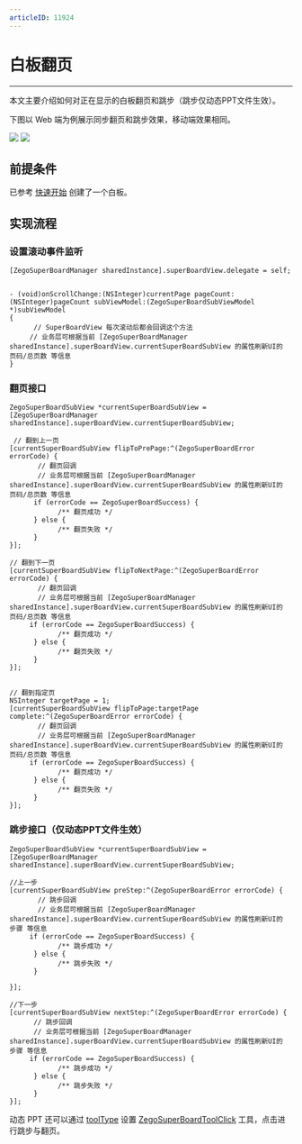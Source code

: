 ```yaml
---
articleID: 11924
---
```


# 白板翻页

- - -

本文主要介绍如何对正在显示的白板翻页和跳步（跳步仅动态PPT文件生效）。

下图以 Web 端为例展示同步翻页和跳步效果，移动端效果相同。

<Frame width="512" height="auto" caption=""><img src="https://storage.zego.im/sdk-doc/Pics/WhiteboardView/filppage.gif" /></Frame>

<Frame width="512" height="auto" caption=""><img src="https://storage.zego.im/sdk-doc/Pics/WhiteboardView/step.gif" /></Frame>

## 前提条件

已参考 [快速开始](../Quick%20Start/create%20white%20board.mdx) 创建了一个白板。

## 实现流程

### 设置滚动事件监听
```objc
[ZegoSuperBoardManager sharedInstance].superBoardView.delegate = self;


- (void)onScrollChange:(NSInteger)currentPage pageCount:(NSInteger)pageCount subViewModel:(ZegoSuperBoardSubViewModel *)subViewModel
{
      // SuperBoardView 每次滚动后都会回调这个方法
     // 业务层可根据当前 [ZegoSuperBoardManager sharedInstance].superBoardView.currentSuperBoardSubView 的属性刷新UI的 页码/总页数 等信息  
}
```

### 翻页接口
```objc
ZegoSuperBoardSubView *currentSuperBoardSubView = [ZegoSuperBoardManager sharedInstance].superBoardView.currentSuperBoardSubView;

 // 翻到上一页
[currentSuperBoardSubView flipToPrePage:^(ZegoSuperBoardError errorCode) {
       // 翻页回调
       // 业务层可根据当前 [ZegoSuperBoardManager sharedInstance].superBoardView.currentSuperBoardSubView 的属性刷新UI的 页码/总页数 等信息   
      if (errorCode == ZegoSuperBoardSuccess) {
            /** 翻页成功 */
      } else {
            /** 翻页失败 */
      } 
}];

// 翻到下一页
[currentSuperBoardSubView flipToNextPage:^(ZegoSuperBoardError errorCode) {
       // 翻页回调
       // 业务层可根据当前 [ZegoSuperBoardManager sharedInstance].superBoardView.currentSuperBoardSubView 的属性刷新UI的 页码/总页数 等信息
     if (errorCode == ZegoSuperBoardSuccess) {
            /** 翻页成功 */
      } else {
            /** 翻页失败 */
      }        
}];


// 翻到指定页
NSInteger targetPage = 1;
[currentSuperBoardSubView flipToPage:targetPage complete:^(ZegoSuperBoardError errorCode) {
       // 翻页回调
       // 业务层可根据当前 [ZegoSuperBoardManager sharedInstance].superBoardView.currentSuperBoardSubView 的属性刷新UI的 页码/总页数 等信息
     if (errorCode == ZegoSuperBoardSuccess) {
            /** 翻页成功 */
      } else {
            /** 翻页失败 */
      }   
}];

```

### 跳步接口（仅动态PPT文件生效）
```objc
ZegoSuperBoardSubView *currentSuperBoardSubView = [ZegoSuperBoardManager sharedInstance].superBoardView.currentSuperBoardSubView;
 
//上一步
[currentSuperBoardSubView preStep:^(ZegoSuperBoardError errorCode) {
       // 跳步回调
       // 业务层可根据当前 [ZegoSuperBoardManager sharedInstance].superBoardView.currentSuperBoardSubView 的属性刷新UI的 步骤 等信息
     if (errorCode == ZegoSuperBoardSuccess) {
            /** 跳步成功 */
      } else {
            /** 跳步失败 */
      }  
   
}];

//下一步
[currentSuperBoardSubView nextStep:^(ZegoSuperBoardError errorCode) {
      // 跳步回调
      // 业务层可根据当前 [ZegoSuperBoardManager sharedInstance].superBoardView.currentSuperBoardSubView 的属性刷新UI的 步骤 等信息 
     if (errorCode == ZegoSuperBoardSuccess) {
            /** 跳步成功 */
      } else {
            /** 跳步失败 */
      }      
}];
```
动态 PPT 还可以通过 [toolType](@toolType) 设置 [ZegoSuperBoardToolClick](@ZegoSuperBoardToolClick) 工具，点击进行跳步与翻页。
